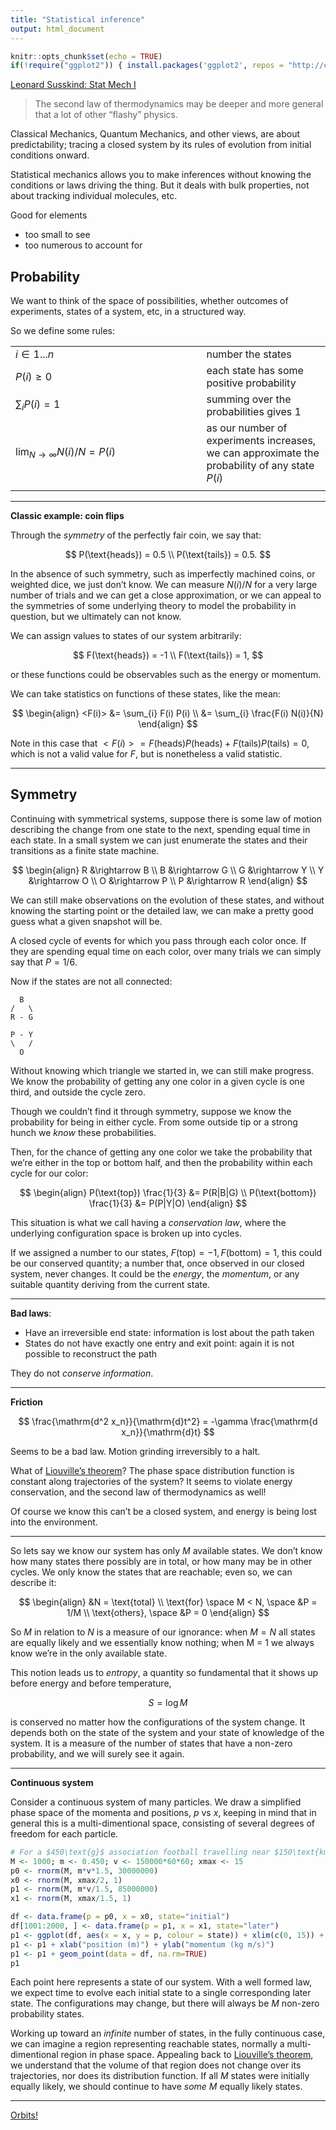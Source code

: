 ```yaml
---
title: "Statistical inference"
output: html_document
---
```


```r
knitr::opts_chunk$set(echo = TRUE)
if(!require("ggplot2")) { install.packages('ggplot2', repos = "http://cran.us.r-project.org"); library("ggplot2") }
```

[Leonard Susskind: Stat Mech I](https://youtu.be/D1RzvXDXyqA?feature=shared)

> The second law of thermodynamics may be deeper and more general that a lot of other "flashy" physics.

Classical Mechanics, Quantum Mechanics, and other views, are about predictability; tracing a closed system by its rules of evolution from initial conditions onward.

Statistical mechanics allows you to make inferences without knowing the conditions or laws driving the thing. But it deals with bulk properties, not about tracking individual molecules, etc.

Good for elements

- too small to see
- too numerous to account for

## Probability

We want to think of the space of possibilities, whether outcomes of experiments, states of a system, etc, in a structured way.

So we define some rules:

|                                   |                       |
|-----------------------------------|-----------------------|
| $i \in 1...n$                     | number the states     |
| $P(i) \geq 0$                     | each state has some positive probability |
| $\sum_{i} P(i) = 1$               | summing over the probabilities gives $1$ |
| $\lim_{N \rightarrow \infty} N(i)/N = P(i)$ | as our number of experiments increases, we can approximate the probability of any state $P(i)$ |
|                                   |                       |

***

**Classic example: coin flips**

Through the *symmetry* of the perfectly fair coin, we say that:

$$
P(\text{heads}) = 0.5 \\
P(\text{tails}) = 0.5.
$$

In the absence of such symmetry, such as imperfectly machined coins, or weighted dice, we just don't know. We can measure $N(i)/N$ for a very large number of trials and we can get a close approximation, or we can appeal to the symmetries of some underlying theory to model the probability in question, but we ultimately can not know.

We can assign values to states of our system arbitrarily:

$$
F(\text{heads}) = -1 \\
F(\text{tails}) = 1,
$$

or these functions could be observables such as the energy or momentum.

We can take statistics on functions of these states, like the mean:


$$
\begin{align}
<F(i)> &= \sum_{i} F(i) P(i) \\
       &= \sum_{i} \frac{F(i) N(i)}{N}
\end{align}
$$

Note in this case that $<F(i)> = F(\text{heads}) P(\text{heads}) + F(\text{tails}) P(\text{tails}) = 0$, which is not a valid value for $F$, but is nonetheless a valid statistic.

***

## Symmetry

Continuing with symmetrical systems, suppose there is some law of motion describing the change from one state to the next, spending equal time in each state. In a small system we can just enumerate the states and their transitions as a finite state machine.

$$ 
\begin{align}
R &\rightarrow B \\
B &\rightarrow G \\
G &\rightarrow Y \\
Y &\rightarrow O \\
O &\rightarrow P \\
P &\rightarrow R
\end{align}
$$

We can still make observations on the evolution of these states, and without knowing the starting point or the detailed law, we can make a pretty good guess what a given snapshot will be.

A closed cycle of events for which you pass through each color once. If they are spending equal time on each color, over many trials we can simply say that $P = 1/6$.


Now if the states are not all connected:

```
  B
/   \
R - G

P - Y
\   /
  O
```

Without knowing which triangle we started in, we can still make progress. We know the probability of getting any one color in a given cycle is one third, and outside the cycle zero.

Though we couldn't find it through symmetry, suppose we know the probability for being in either cycle. From some outside tip or a strong hunch we *know* these probabilities.

Then, for the chance of getting any one color we take the probability that we're either in the top or bottom half, and then the probability within each cycle for our color:

$$
\begin{align}
P(\text{top}) \frac{1}{3} &= P(R|B|G) \\
P(\text{bottom}) \frac{1}{3} &= P(P|Y|O)
\end{align}
$$

This situation is what we call having a *conservation law*, where the underlying configuration space is broken up into cycles.

If we assigned a number to our states, $F(\text{top}) = -1, F(\text{bottom}) = 1$, this could be our conserved quantity; a number that, once observed in our closed system, never changes. It could be the *energy*, the *momentum*, or any suitable quantity deriving from the current state.

***

**Bad laws**:

- Have an irreversible end state: information is lost about the path taken
- States do not have exactly one entry and exit point: again it is not possible to reconstruct the path

They do not *conserve information*.

***

**Friction**

$$
\frac{\mathrm{d^2 x_n}}{\mathrm{d}t^2} = -\gamma \frac{\mathrm{d x_n}}{\mathrm{d}t}
$$

Seems to be a bad law. Motion grinding irreversibly to a halt.

What of [Liouville's theorem](https://en.wikipedia.org/wiki/Liouville's_theorem_(Hamiltonian))? The phase space distribution function is constant along trajectories of the system? It seems to violate energy conservation, and the second law of thermodynamics as well! 

Of course we know this can't be a closed system, and energy is being lost into the environment.

***

So lets say we know our system has only $M$ available states. We don't know how many states there possibly are in total, or how many may be in other cycles. We only know the states that are reachable; even so, we can describe it:

$$
\begin{align}
&N = \text{total} \\
\text{for} \space M < N, \space &P = 1/M \\
\text{others}, \space &P = 0
\end{align}
$$

So $M$ in relation to $N$ is a measure of our ignorance: when $M = N$ all states are equally likely and we essentially know nothing; when M = 1 we always know we're in the only available state.

This notion leads us to *entropy*, a quantity so fundamental that it shows up before energy and before temperature,

$$
S = \log M
$$

is conserved no matter how the configurations of the system change. It depends both on the state of the system and your state of knowledge of the system. It is a measure of the number of states that have a non-zero probability, and we will surely see it again.

***

**Continuous system**

Consider a continuous system of many particles. We draw a simplified phase space of the momenta and positions, $p$ vs $x$, keeping in mind that in general this is a multi-dimentional space, consisting of several degrees of freedom for each particle.

```r
# For a $450\text{g}$ association football travelling near $150\text{km/h}$ around a $15\text{m}$ gym:
M <- 1000; m <- 0.450; v <- 150000*60*60; xmax <- 15
p0 <- rnorm(M, m*v*1.5, 30000000)
x0 <- rnorm(M, xmax/2, 1)
p1 <- rnorm(M, m*v/1.5, 85000000)
x1 <- rnorm(M, xmax/1.5, 1)

df <- data.frame(p = p0, x = x0, state="initial")
df[1001:2000, ] <- data.frame(p = p1, x = x1, state="later")
p1 <- ggplot(df, aes(x = x, y = p, colour = state)) + xlim(c(0, 15)) + ylim(c(0, 500000000))
p1 <- p1 + xlab("position (m)") + ylab("momentum (kg m/s)")
p1 <- p1 + geom_point(data = df, na.rm=TRUE)
p1
```

Each point here represents a state of our system. With a well formed law, we expect time to evolve each initial state to a single corresponding later state. The configurations may change, but there will always be $M$ non-zero probability states.

Working up toward an *infinite* number of states, in the fully continuous case, we can imagine a region representing reachable states, normally a multi-dimentional region in phase space. Appealing back to [Liouville's theorem](https://en.wikipedia.org/wiki/Liouville's_theorem_(Hamiltonian)), we understand that the volume of that region does not change over its trajectories, nor does its distribution function. If all $M$ states were initially equally likely, we should continue to have *some* $M$ equally likely states.

***

[Orbits!](../index.html)
